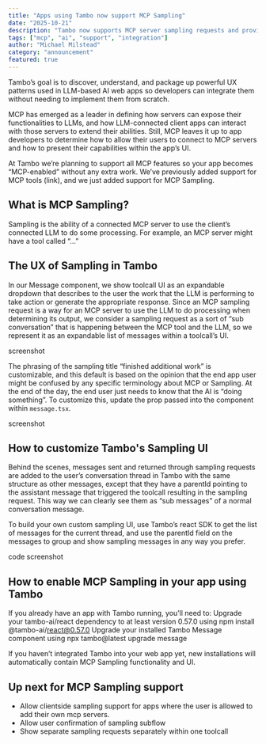 ```yaml
---
title: "Apps using Tambo now support MCP Sampling"
date: "2025-10-21"
description: "Tambo now supports MCP server sampling requests and provides UI."
tags: ["mcp", "ai", "support", "integration"]
author: "Michael Milstead"
category: "announcement"
featured: true
---
```


<BlogPost title="Apps using Tambo now support MCP Sampling" author="Michael Milstead" date="October 21, 2025">

Tambo’s goal is to discover, understand, and package up powerful UX patterns used in LLM-based AI web apps so developers can integrate them without needing to implement them from scratch.

MCP has emerged as a leader in defining how servers can expose their functionalities to LLMs, and how LLM-connected client apps can interact with those servers to extend their abilities. Still, MCP leaves it up to app developers to determine how to allow their users to connect to MCP servers and how to present their capabilities within the app’s UI.

At Tambo we’re planning to support all MCP features so your app becomes “MCP-enabled” without any extra work. We’ve previously added support for MCP tools (link), and we just added support for MCP Sampling.

## What is MCP Sampling?

Sampling is the ability of a connected MCP server to use the client’s connected LLM to do some processing. For example, an MCP server might have a tool called “...”

## The UX of Sampling in Tambo

In our Message component, we show toolcall UI as an expandable dropdown that describes to the user the work that the LLM is performing to take action or generate the appropriate response. Since an MCP sampling request is a way for an MCP server to use the LLM to do processing when determining its output, we consider a sampling request as a sort of “sub conversation” that is happening between the MCP tool and the LLM, so we represent it as an expandable list of messages within a toolcall’s UI.

screenshot

The phrasing of the sampling title “finished additional work” is customizable, and this default is based on the opinion that the end app user might be confused by any specific terminology about MCP or Sampling. At the end of the day, the end user just needs to know that the AI is “doing something”. To customize this, update the prop passed into the component within `message.tsx`.

screenshot

## How to customize Tambo's Sampling UI

Behind the scenes, messages sent and returned through sampling requests are added to the user’s conversation thread in Tambo with the same structure as other messages, except that they have a parentId pointing to the assistant message that triggered the toolcall resulting in the sampling request. This way we can clearly see them as “sub messages” of a normal conversation message.

To build your own custom sampling UI, use Tambo’s react SDK to get the list of messages for the current thread, and use the parentId field on the messages to group and show sampling messages in any way you prefer.

code screenshot

## How to enable MCP Sampling in your app using Tambo

If you already have an app with Tambo running, you’ll need to:
Upgrade your tambo-ai/react dependency to at least version 0.57.0 using npm install @tambo-ai/react@0.57.0
Upgrade your installed Tambo Message component using npx tambo@latest upgrade message

If you haven’t integrated Tambo into your web app yet, new installations will automatically contain MCP Sampling functionality and UI.

## Up next for MCP Sampling support

- Allow clientside sampling support for apps where the user is allowed to add their own mcp servers.
- Allow user confirmation of sampling subflow
- Show separate sampling requests separately within one toolcall

</BlogPost>

